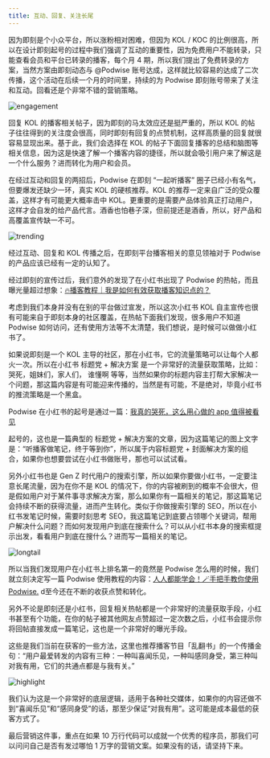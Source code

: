 ```yaml
---
title: 互动、回复、关注长尾
---
```


因为即刻是个小众平台，所以涨粉相对困难，但因为 KOL / KOC 的比例很高，所以在设计即刻起号的过程中我们强调了互动的重要性，因为免费用户不能转录，只能查看会员和平台已转录的播客，每个月 4 期，所以我们提出了免费转录的方案，当然方案由即刻动态与 @Podwise 账号达成，这样就比较容易的达成了二次传播，这个活动在后续一个月的时间里，持续的为 Podwise 即刻账号带来了关注和互动。回看还是个非常不错的营销策略。

![engagement](/attachments/grow/engagement.png)

回复 KOL 的播客相关帖子，因为即刻的马太效应还是挺严重的，所以 KOL 的帖子往往得到的关注度会很高，同时即刻有回复的点赞机制，这样高质量的回复就很容易显现出来。基于此，我们会选择在 KOL 的帖子下面回复播客的总结和脑图等相关信息，因为这是快速了解一个播客内容的捷径，所以就会吸引用户来了解这是一个什么服务？进而转化为用户和会员。

在经过互动和回复的两招后，Podwise 在即刻 “一起听播客” 圈子已经小有名气，但要爆发还缺少一环，真实 KOL 的硬核推荐。KOL 的推荐一定来自广泛的受众覆盖，这样才有可能更大概率击中 KOL。更重要的是需要产品体验真正打动用户，这样才会自发的给产品代言。酒香也怕巷子深，但前提还是酒香，所以，好产品和高覆盖宣传缺一不可。

![trending](/attachments/grow/trending.png)

经过互动、回复和 KOL 传播之后，在即刻平台播客相关的意见领袖对于 Podwise 的产品应该已经有一定的认知了。

经过即刻的宣传过后，我们意外的发现了在小红书出现了 Podwise 的热帖，而且曝光量超过想象：[🔥播客教程｜我是如何有效获取播客知识点的？](https://www.xiaohongshu.com/explore/655ddccb000000001701f4ae)

考虑到我们本身并没有在别的平台做过宣发，所以这次小红书 KOL 自主宣传也很有可能来自于即刻本身的社区覆盖，在热帖下面我们发现，很多用户不知道 Podwise 如何访问，还有使用方法等不太清楚，我们想说，是时候可以做做小红书了。

如果说即刻是一个 KOL 主导的社区，那在小红书，它的流量策略可以让每个人都火一次。所以在小红书 标题党 + 解决方案 是一个非常好的流量获取策略，比如：哭死，姐妹们，家人们， 谁懂啊 等等，当然如果你的标题内容主打帮大家解决一个问题，那这篇内容是有可能迎来传播的，当然是有可能，不是绝对，毕竟小红书的推流策略是一个黑盒。

Podwise 在小红书的起号是通过一篇：[我真的哭死，这么用心做的 app 值得被看见](https://www.xiaohongshu.com/explore/6582dc6a000000003403db9a)

起号的，这也是一篇典型的 标题党 + 解决方案的文章，因为这篇笔记的图上文字是：“听播客做笔记，终于等到你”，所以属于内容标题党 + 封面解决方案的组合，如果你也想要尝试在小红书做账号，那也可以试试看。

另外小红书也是 Gen Z 时代用户的搜索引擎，所以如果你要做小红书，一定要注意长尾流量，因为在你不是 KOL 的情况下，你的内容被刷到的概率不会很大，但是假如用户对于某件事寻求解决方案，那么如果你有一篇相关的笔记，那这篇笔记会持续不断的获得流量，进而产生转化。类似于你做搜索引擎的 SEO，所以在小红书发笔记时候，需要时刻思考 SEO，我这篇笔记到底要占领哪个关键词，帮用户解决什么问题？而如何发现用户到底在搜索什么？可以从小红书本身的搜索框提示出发，看看用户到底在搜什么？进而写一篇相关的笔记。

![longtail](/attachments/grow/longtail.png)

所以当我们发现用户在小红书上排名第一的竟然是 Podwise 怎么用的时候，我们就立刻决定写一篇 Podwise 使用教程的内容：[人人都能学会！🪄手把手教你使用Podwise.](https://www.xiaohongshu.com/explore/6588cbcc0000000038022b88) d至今还在不断的收获点赞和转化。

另外不论是即刻还是小红书，回复相关热帖都是一个非常好的流量获取手段，小红书甚至有个功能，在你的帖子被其他网友点赞超过一定次数之后，小红书会提示你将回帖直接发成一篇笔记，这也是一个非常好的曝光手段。

这些是我们当前在获客的一些方法，这里也推荐播客节目「乱翻书」的一个传播金句：“用户最爱转发的内容有三种：一种叫喜闻乐见，一种叫感同身受，第三种叫对我有用，它们的共通点都是与我有关。”

![highlight](/attachments/grow/highlight.png)

我们认为这是一个非常好的底层逻辑，适用于各种社交媒体，如果你的内容还做不到“喜闻乐见”和“感同身受”的话，那至少保证“对我有用”。这可能是成本最低的获客方式了。

最后营销这件事，重点在如果 10 万行代码可以成就一个优秀的程序员，那我们可以问问自己是否有发过哪怕 1 万字的营销文案。如果没有的话，请坚持下来。
